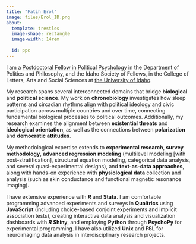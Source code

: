 ```yaml
---
title: "Fatih Erol"
image: files/Erol_ID.png
about: 
  template: trestles
  image-shape: rectangle
  image-width: 14rem
  
  id: ppc
---
```


::: {#ppc}



I am a <a href="https://verso.uidaho.edu/esploro/profile/fatih_erol/overview" target="_blank"> Postdoctoral Fellow in Political Psychology</a> in the Department of Politics and Philosophy, and the Idaho Society of Fellows, in the College of Letters, Arts and Social Sciences at <a href="https://www.uidaho.edu/" target="_blank"> the University of Idaho</a>.

My research spans several interconnected domains that bridge **biological** and **political science**. My work on **chronobiology** investigates how sleep patterns and circadian rhythms align with political ideology and civic participation across multiple countries and over time, connecting fundamental biological processes to political outcomes. Additionally, my research examines the alignment between **existential threats** and **ideological orientation**, as well as the connections between **polarization** and **democratic attitudes**.

My methodological expertise extends to **experimental research**, **survey methodology**, **advanced regression modeling** (multilevel modeling \[with post-stratification\], structural equation modeling, categorical data analysis, and several quasi-experimental designs), and **text-as-data approaches**, along with hands-on experience with **physiological data** collection and analysis (such as skin conductance and functional magnetic resonance imaging).\

I have extensive experience with **<i>R</i>** and **Stata**. I am comfortable programming advanced experiments and surveys in **Qualtrics** using **JavaScript** (including choice-based conjoint experiments and implicit association tests), creating interactive data analysis and visualization dashboards with **<i>R</i> Shiny**, and employing **Python** through **PsychoPy** for experimental programming. I have also utilized **Unix** and **FSL** for neuroimaging data analysis in interdisciplinary research projects.\
:::

<!-- Google tag (gtag.js) -->
<script async src="https://www.googletagmanager.com/gtag/js?id=G-C9REN6Q65E"></script>
<script>
  window.dataLayer = window.dataLayer || [];
  function gtag(){dataLayer.push(arguments);}
  gtag('js', new Date());

  gtag('config', 'G-C9REN6Q65E');
</script>
